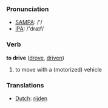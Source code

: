=== Pronunciation ===
*[[w:SAMPA|SAMPA]]: /'/
*[[w:IPA|IPA]]: /'draɪf/

=== Verb ===

'''to drive''' ([[drove]], [[driven]])

# to move with a (motorized) vehicle

=== Translations ===
*[[Dutch]]: [[rijden]]